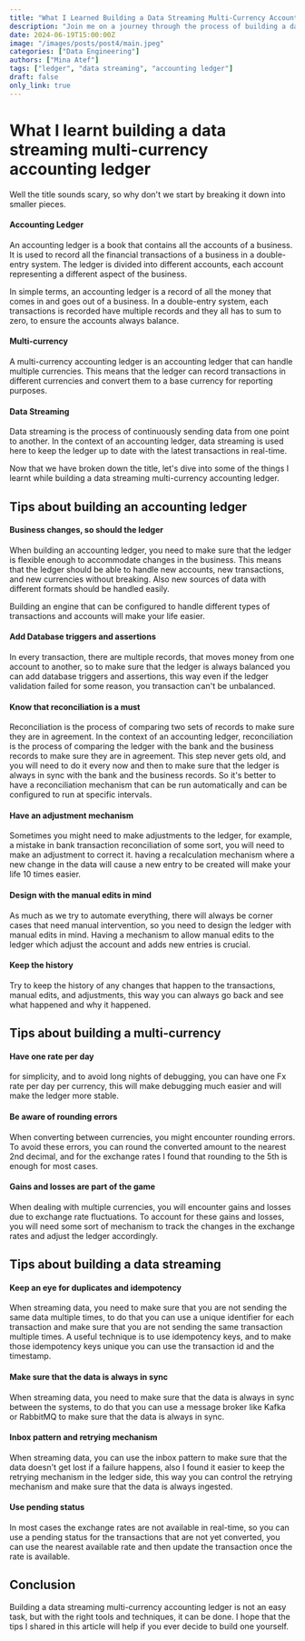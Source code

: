 ```yaml
---
title: "What I Learned Building a Data Streaming Multi-Currency Accounting Ledger"
description: "Join me on a journey through the process of building a data streaming multi-currency accounting ledger "
date: 2024-06-19T15:00:00Z
image: "/images/posts/post4/main.jpeg"
categories: ["Data Engineering"]
authors: ["Mina Atef"]
tags: ["ledger", "data streaming", "accounting ledger"]
draft: false
only_link: true
---
```


# What I learnt building a data streaming multi-currency accounting ledger

Well the title sounds scary, so why don't we start by breaking it down into smaller pieces.

#### Accounting Ledger

An accounting ledger is a book that contains all the accounts of a business. It is used to record all the financial transactions of a business in a double-entry system. The ledger is divided into different accounts, each account representing a different aspect of the business.

In simple terms, an accounting ledger is a record of all the money that comes in and goes out of a business. In a double-entry system, each transactions is recorded have multiple records and they all has to sum to zero, to ensure the accounts always balance.

#### Multi-currency

A multi-currency accounting ledger is an accounting ledger that can handle multiple currencies. This means that the ledger can record transactions in different currencies and convert them to a base currency for reporting purposes.

#### Data Streaming

Data streaming is the process of continuously sending data from one point to another. In the context of an accounting ledger, data streaming is used here to keep the ledger up to date with the latest transactions in real-time.

Now that we have broken down the title, let's dive into some of the things I learnt while building a data streaming multi-currency accounting ledger.

## Tips about building an accounting ledger

#### Business changes, so should the ledger

When building an accounting ledger, you need to make sure that the ledger is flexible enough to accommodate changes in the business. This means that the ledger should be able to handle new accounts, new transactions, and new currencies without breaking. Also new sources of data with different formats should be handled easily.

Building an engine that can be configured to handle different types of transactions and accounts will make your life easier.

#### Add Database triggers and assertions

In every transaction, there are multiple records, that moves money from one account to another, so to make sure that the ledger is always balanced you can add database triggers and assertions, this way even if the ledger validation failed for some reason, you transaction can't be unbalanced.

#### Know that reconciliation is a must

Reconciliation is the process of comparing two sets of records to make sure they are in agreement. In the context of an accounting ledger, reconciliation is the process of comparing the ledger with the bank and the business records to make sure they are in agreement.
This step never gets old, and you will need to do it every now and then to make sure that the ledger is always in sync with the bank and the business records.
So it's better to have a reconciliation mechanism that can be run automatically and can be configured to run at specific intervals.

#### Have an adjustment mechanism

Sometimes you might need to make adjustments to the ledger, for example, a mistake in bank transaction reconciliation of some sort, you will need to make an adjustment to correct it. having a recalculation mechanism where a new change in the data will cause a new entry to be created will make your life 10 times easier.

#### Design with the manual edits in mind

As much as we try to automate everything, there will always be corner cases that need manual intervention, so you need to design the ledger with manual edits in mind.
Having a mechanism to allow manual edits to the ledger which adjust the account and adds new entries is crucial.

#### Keep the history
Try to keep the history of any changes that happen to the transactions, manual edits, and adjustments, this way you can always go back and see what happened and why it happened.

## Tips about building a multi-currency

#### Have one rate per day

for simplicity, and to avoid long nights of debugging, you can have one Fx rate per day per currency, this will make debugging much easier and will make the ledger more stable.

#### Be aware of rounding errors

When converting between currencies, you might encounter rounding errors. To avoid these errors, you can round the converted amount to the nearest 2nd decimal, and for the exchange rates I found that rounding to the 5th is enough for most cases.

#### Gains and losses are part of the game

When dealing with multiple currencies, you will encounter gains and losses due to exchange rate fluctuations. To account for these gains and losses, you will need some sort of mechanism to track the changes in the exchange rates and adjust the ledger accordingly.

## Tips about building a data streaming

#### Keep an eye for duplicates and idempotency

When streaming data, you need to make sure that you are not sending the same data multiple times, to do that you can use a unique identifier for each transaction and make sure that you are not sending the same transaction multiple times.
A useful technique is to use idempotency keys, and to make those idempotency keys unique you can use the transaction id and the timestamp.

#### Make sure that the data is always in sync

When streaming data, you need to make sure that the data is always in sync between the systems, to do that you can use a message broker like Kafka or RabbitMQ to make sure that the data is always in sync.

#### Inbox pattern and retrying mechanism

When streaming data, you can use the inbox pattern to make sure that the data doesn't get lost if a failure happens, 
also I found it easier to keep the retrying mechanism in the ledger side, this way you can control the retrying mechanism and make sure that the data is always ingested.

#### Use pending status

In most cases the exchange rates are not available in real-time, so you can use a pending status for the transactions that are not yet converted, you can use the nearest available rate and then update the transaction once the rate is available.

## Conclusion

Building a data streaming multi-currency accounting ledger is not an easy task, but with the right tools and techniques, it can be done. I hope that the tips I shared in this article will help if you ever decide to build one yourself.
